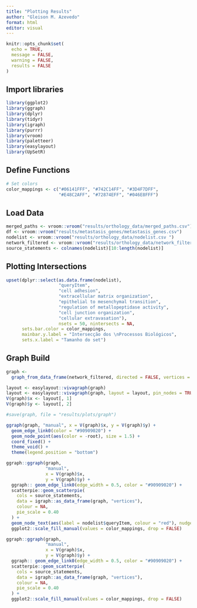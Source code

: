 ```yaml
---
title: "Plotting Results"
author: "Gleison M. Azevedo"
format: html
editor: visual
---
```


```r
knitr::opts_chunk$set(
  echo = TRUE,
  message = FALSE,
  warning = FALSE,
  results = FALSE
)
```

## Import libraries

```r
library(ggplot2)
library(ggraph)
library(dplyr)
library(tidyr)
library(igraph)
library(purrr)
library(vroom)
library(paletteer)
library(easylayout)
library(UpSetR)
```

## Define Functions

```r
# Set colors
color_mappings <- c("#06141FFF", "#742C14FF", "#3D4F7DFF", 
                    "#E48C2AFF", "#72874EFF", "#046E8FFF")
```

## Load Data

```r
merged_paths <- vroom::vroom("results/orthology_data/merged_paths.csv")
df <- vroom::vroom("results/metastasis_genes/metastasis_genes.csv")
nodelist <- vroom::vroom("results/orthology_data/nodelist.csv ")
network_filtered <- vroom::vroom("results/orthology_data/network_filtered.csv")
source_statements <- colnames(nodelist)[10:length(nodelist)]
```

## Plotting Intersections

```r
upset(dplyr::select(as.data.frame(nodelist), 
                    "queryItem", 
                    "cell adhesion",                          
                    "extracellular matrix organization",      
                    "epithelial to mesenchymal transition",   
                    "regulation of metallopeptidase activity",
                    "cell junction organization",             
                    "cellular extravasation"),
                    nsets = 50, nintersects = NA,
      sets.bar.color = color_mappings, 
      mainbar.y.label = "Intersecção dos \nProcessos Biológicos",
      sets.x.label = "Tamanho do set")
```

## Graph Build

```r
graph <-
  graph_from_data_frame(network_filtered, directed = FALSE, vertices = nodelist)

layout <- easylayout::vivagraph(graph)
layout <- easylayout::vivagraph(graph, layout = layout, pin_nodes = TRUE, lcc_margin_left = 10)
V(graph)$x <- layout[, 1]
V(graph)$y <- layout[, 2]

#save(graph, file = "results/plots/graph")
```




```r
ggraph(graph, "manual", x = V(graph)$x, y = V(graph)$y) +
  geom_edge_link0(color = "#90909020") +
  geom_node_point(aes(color = -root), size = 1.5) +
  coord_fixed() +
  theme_void() +
  theme(legend.position = "bottom")
```


```r
ggraph::ggraph(graph,
               "manual",
               x = V(graph)$x,
               y = V(graph)$y) +
  ggraph:: geom_edge_link0(edge_width = 0.5, color = "#90909020") +
  scatterpie::geom_scatterpie(
    cols = source_statements,
    data = igraph::as_data_frame(graph, "vertices"),
    colour = NA,
    pie_scale = 0.40
  ) +
  geom_node_text(aes(label = nodelist$queryItem, colour = "red"), nudge_x = 0.8, nudge_y = 0.8, size = 2) +
  ggplot2::scale_fill_manual(values = color_mappings, drop = FALSE)

ggraph::ggraph(graph,
               "manual",
               x = V(graph)$x,
               y = V(graph)$y) +
  ggraph:: geom_edge_link0(edge_width = 0.5, color = "#90909020") +
  scatterpie::geom_scatterpie(
    cols = source_statements,
    data = igraph::as_data_frame(graph, "vertices"),
    colour = NA,
    pie_scale = 0.40
  ) +
  ggplot2::scale_fill_manual(values = color_mappings, drop = FALSE)
```